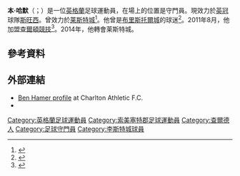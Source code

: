 {{noteTA|G1=football|G2=EPL|G3=FAcup
|T=zh-hans:本·哈默;zh-tw:本·哈默;zh-hk:賓·夏馬;
|2=zh-hans:本;zh-tw:本;zh-hk:賓;
|1=zh-hans:哈默;zh-tw:哈默;zh-hk:夏馬;
}}

{{Infobox football biography
| name                = 本·哈默<br/>Ben Hamer
| image = Ben Hamer 05-05-2012 1.jpg
| image_size = 200
| caption             = 
| fullname = Benjamin John Hamer<ref>{{cite web |url=https://www.premierleague.com/news/612828 |title=Updated squads for 2017/18 Premier League confirmed |publisher=Premier League |date=2 February 2018 |accessdate=11 February 2018 |archive-date=2020-09-26 |archive-url=https://web.archive.org/web/20200926002448/https://www.premierleague.com/news/612828 |dead-url=no }}</ref>
| birth_date = {{birth date and age|1987|11|20|df=y}}<ref name="Hugman 2008-09">{{cite book
 | last = Hugman
 | first = Barry J. (ed)
 | title = The PFA Footballers' Who's Who 2008–09
 | publisher = Mainstream
 | year = 2008
 | isbn = 978-1-84596-324-8}}</ref>
| birth_place         = [[英格蘭|英格蘭]][[薩默塞特郡|薩默塞特郡]][[查德_(英國城市)|查德]]
| height              = {{height|ft=6|in=4}}<ref name="Hugman 2008-09"/>
| position            = 守門員
| currentclub = [[斯旺西城足球俱乐部|斯旺西]]
| clubnumber = 18
| youthyears1 = 2004–2006 | youthclubs1 = [[雷丁足球俱乐部|雷丁]]
| years1 = 2006–2011 | clubs1 = [[雷丁足球俱乐部|雷丁]]                          | caps1 = 0   | goals1 = 0
| years2 = 2006–2007 | clubs2 = → [[克劳利镇足球俱乐部|克劳利镇]] (外借) | caps2 = 45  | goals2 = 0
| years3 = 2007–2008 | clubs3 = → [[布伦特福德足球俱乐部|布伦特福德]] (外借) | caps3 = 20  | goals3 = 0
| years4 = 2008–2009 | clubs4 = → [[布伦特福德足球俱乐部|布伦特福德]] (外借) | caps4 = 45  | goals4 = 0
| years5 = 2010–2011 | clubs5 = → [[布伦特福德足球俱乐部|布伦特福德]] (外借) | caps5 = 10  | goals5 = 0
| years6 = 2011      | clubs6 = → [[艾斯特城足球會|艾斯特城]] (外借) | caps6 = 18  | goals6 = 0
| years7 = 2011–2014 | clubs7 = [[查尔顿竞技足球俱乐部|查尔顿竞技]]      | caps7 = 114 | goals7 = 0
| years8 = 2014–2018 | clubs8 = [[莱斯特城足球俱乐部|莱斯特城]]                | caps8 = 12   | goals8 = 0
| years9 = 2015 | clubs9 = → [[诺丁汉森林足球俱乐部|诺丁汉森林]] (外借) | caps9 = 0   | goals9 = 0
| years10 = 2015 | clubs10 = → [[布里斯托爾城足球俱樂部|布里斯托爾城]] (外借) | caps10 = 4   | goals10 = 0
| years11 = 2018–2021 | clubs11 = [[哈德斯菲爾德足球俱樂部|哈德斯菲爾德]]
| caps11 = 22
| goals11 = 0
| years12 = 2019–2020
| clubs12 = → [[德比郡足球俱乐部|德比郡]] (外借)
| caps12 = 25
| goals12 = 0
| years13 = 2021– | clubs13 = [[斯旺西城足球俱乐部|斯旺西]]
| caps13 = 0
| goals13 = 0
| club-update = 15 January 2021
}}

'''本·哈默'''（{{lang-en|Ben Hamer}}；{{bd|1987年|11月20日}}）是一位[[英格蘭|英格蘭]]足球運動員，在場上的位置是守門員。現效力於[[英格蘭足球冠軍聯賽|英冠]]球隊[[斯旺西城足球俱乐部|斯旺西]]。曾效力於[[莱斯特城足球俱乐部|莱斯特城]]<ref>{{cite web|url=https://twitter.com/BenHamer21/status/469488874109284352|title=Delighted To Have Joined @OfficialFoxes|author=|date=22 May 2014|work=|publisher=Ben Hamer|accessdate=22 May 2014|archive-date=2016-01-17|archive-url=https://web.archive.org/web/20160117223512/https://twitter.com/BenHamer21/status/469488874109284352|dead-url=no}}</ref>。他曾是[[布里斯托爾城足球俱樂部|布里斯托爾城]]的球迷<ref>{{cite news | date= 11 September 2012 | url= http://www.southlondon-today.co.uk/Sport.cfm?id=31431&headline=Ben | title= Ben Hamer can't wait for Charlton derby test | work= southlondon-today.co.uk/Sport | accessdate= 11 September 2012 | deadurl= yes | archiveurl= https://web.archive.org/web/20131216005849/http://www.southlondon-today.co.uk/Sport.cfm?id=31431&headline=Ben | archivedate= 2013年12月16日 }}</ref>。2011年8月，他加盟[[查爾頓競技足球俱樂部|查爾頓競技]]<ref>{{cite web |url=http://www.cafc.co.uk/page/NewsDetail/0,,10267~2406920,00.html |title=Keeper captured |author= |date=1 August 2011 |work= |publisher=Charlton Athletic |accessdate=30 June 2012 |deadurl=yes |archiveurl=https://web.archive.org/web/20110919062441/http://www.cafc.co.uk/page/NewsDetail/0%2C%2C10267~2406920%2C00.html |archivedate=2011年9月19日 }}</ref>。2014年，他轉會莱斯特城。

==參考資料==
{{Reflist}}

==外部連結==
*[https://web.archive.org/web/20120819120736/http://www.cafc.co.uk/team/player-profile/index.aspx?playerid=354151&tcmuri=24426 Ben Hamer profile] at Charlton Athletic F.C.
*{{soccerbase|44415}}

{{史雲斯球員名單}}

{{DEFAULTSORT:Hamer, Ben}}
[[Category:英格蘭足球運動員|Category:英格蘭足球運動員]]
[[Category:索美塞特郡足球運動員|Category:索美塞特郡足球運動員]]
[[Category:查爾德人|Category:查爾德人]]
[[Category:足球守門員|Category:足球守門員]]
[[Category:李斯特城球員|Category:李斯特城球員]]